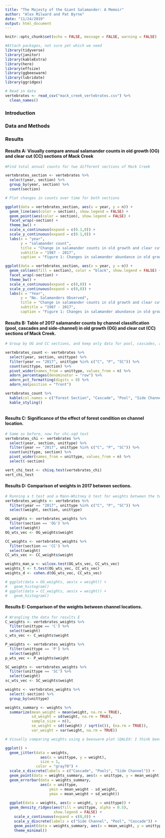```yaml
---
title: "The Majesty of the Giant Salamander: A Memoir"
author: "Alex Milward and Pat Byrne"
date: "11/24/2019"
output: html_document
---
```


```r
knitr::opts_chunk$set(echo = FALSE, message = FALSE, warning = FALSE)
```

```r
#Attach packages, not sure yet which we need
library(tidyverse)
library(janitor)
library(kableExtra)
library(here)
library(effsize)
library(ggbeeswarm)
library(lubridate)
library(ggridges)

```

```r
# Read in data
vertebrates <- read_csv("mack_creek_vertebrates.csv") %>% 
  clean_names()
```

 

### Introduction

### Data and Methods

### Results

#### Results A: Visually compare annual salamander counts in old growth (OG) and clear cut (CC) sections of Mack Creek

```r

#Find total annual counts for two different sections of Mack Creek

vertebrates_section <- vertebrates %>% 
  select(year, section) %>% 
  group_by(year, section) %>% 
  count(section)


```

```r
# Plot changes in counts over time for both sections

ggplot(data = vertebrates_section, aes(x = year, y = n)) +
  geom_line(aes(color = section), show.legend = FALSE) +
  geom_point(aes(color = section), show.legend = FALSE) +
  facet_wrap(~section) +
  theme_bw() +
  scale_x_continuous(expand = c(0.1,0)) +
  scale_y_continuous(expand = c(0.1,0)) +
  labs(x = "year",
       y = "salamander count",
       title = "Change in salamander counts in old growth and clear cut forests",
       subtitle = "1987 - 2017",
       caption = "Figure 1: Changes in salamander abundance in old growth and clear cut forests from 1987 to 2017") 

ggplot(data = vertebrates_section, aes(x = year, y = n)) +
  geom_col(aes(fill = section), color = "black", show.legend = FALSE) +
  facet_wrap(~section) +
  theme_bw() +
  scale_x_continuous(expand = c(0,0)) +
  scale_y_continuous(expand = c(0,0)) +
  labs(x = "Year",
       y = "No. Salamanders Observed",
       title = "Change in salamander counts in old growth and clear cut forests",
       subtitle = "1987 - 2017",
       caption = "Figure 1: Changes in salamander abundance in old growth and clear cut forests from 1987 to 2017") 
```

#### Results B: Table of 2017 salamander counts by channel classification (pool, cascades and side-channel) in old growth (OG) and clear cut (CC) sections of Mack Creek.

```r
# Group by OG and CC sections, and keep only data for pool, cascades, and side channels in 2017

vertebrates_count <- vertebrates %>%
  select(year, section, unittype) %>% 
  filter(year == "2017", unittype %in% c("C", "P", "SC")) %>% 
  count(unittype, section) %>% 
  pivot_wider(names_from = unittype, values_from = n) %>% 
  adorn_percentages(denominator = "row") %>% 
  adorn_pct_formatting(digits = 0) %>% 
  adorn_ns(position = "front")

vertebrates_count %>%
  kable(col.names = c("Forest Section", "Cascade", "Pool", "Side Channel")) %>% 
  kable_styling()
  
```

#### Results C: Significance of the effect of forest condition on channel location.

```r
# Same as before, now for chi-sqd test
vertebrates_chi <- vertebrates %>%
  select(year, section, unittype) %>% 
  filter(year == "2017", unittype %in% c("C", "P", "SC")) %>% 
  count(unittype, section) %>% 
  pivot_wider(names_from = unittype, values_from = n) %>% 
  select(-section)

vert_chi_test <- chisq.test(vertebrates_chi)
vert_chi_test
```


#### Results D: Comparison of weights in 2017 between sections.

```r
# Running a t test and a Mann-Whitney U test for weights between the two sections
vertebrates_weights <- vertebrates %>% 
  filter(year == "2017", unittype %in% c("C", "P", "SC")) %>% 
  select(weight, section, unittype) 

OG_weights <- vertebrates_weights %>% 
  filter(section == 'OG') %>% 
  select(weight)
OG_wts_vec <- OG_weights$weight

CC_weights <- vertebrates_weights %>% 
  filter(section == 'CC') %>% 
  select(weight)
CC_wts_vec <- CC_weights$weight

weights_man_w <- wilcox.test(OG_wts_vec, CC_wts_vec)
weights_t <- t.test(OG_wts_vec, CC_wts_vec)
weights_d <- cohen.d(OG_wts_vec, CC_wts_vec)

# ggplot(data = OG_weights, aes(x = weight)) +
#   geom_histogram()
# ggplot(data = CC_weights, aes(x = weight)) +
#   geom_histogram()

```


#### Results E: Comparison of the weights between channel locations.

```r
# Wrangling the data for results E
C_weights <- vertebrates_weights %>% 
  filter(unittype == 'C') %>% 
  select(weight)
c_wts_vec <- C_weights$weight

P_weights <- vertebrates_weights %>% 
  filter(unittype == 'P') %>% 
  select(weight)
p_wts_vec <- P_weights$weight

SC_weights <- vertebrates_weights %>% 
  filter(unittype == 'SC') %>% 
  select(weight)
sc_wts_vec <- SC_weights$weight

weights <- vertebrates_weights %>% 
  select(-section) %>% 
  group_by(unittype)

weights_summary <- weights %>% 
  summarize(mean_weight = mean(weight, na.rm = TRUE),
            sd_weight = sd(weight, na.rm = TRUE),
            sample_size = n(),
            se_weight = sd((weight) / sqrt(n()), (na.rm = TRUE)),
            var_weight = var(weight, na.rm = TRUE))

```

```r
# Visually comparing weights using a beeswarm plot (@ALEX: I think beeswarm with mean, maybe median (help with third part of E) and standard error is the way to go here cuz it's easy and gets the job done - ya boi is trying to work on this whole thing as little as possible lol)

ggplot() +
  geom_jitter(data = weights,
                aes(x = unittype, y = weight),
                size = 1,
              color = "gray70") +
  scale_x_discrete(labels = c("Cascade", "Pools", "Side Channel")) +
  geom_point(data = weights_summary, aes(x = unittype, y = mean_weight))
  geom_errorbar(data = weights_summary,
                aes(x = unittype,
                    ymin = mean_weight - sd_weight,
                    ymax = mean_weight + sd_weight))
  
  ggplot(data = weights, aes(x = weight, y = unittype)) +
  geom_density_ridges(aes(fill = unittype, alpha = 0.5),
                      show.legend = FALSE) +
    scale_x_continuous(expand = c(0,0)) +
    scale_y_discrete(labels = c("Side Channel", "Pool", "Cascade")) +
    geom_point(data = weights_summary, aes(x = mean_weight, y = unittype)) +
    theme_minimal()

```



